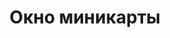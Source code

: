 ---
sidebar_position: 8
title: Окно миникарты
description: Как быстро ориентироваться в проекте?
---